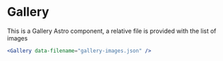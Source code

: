 # Gallery

This is a Gallery Astro component, a relative file is provided with the list of images

```jsx
<Gallery data-filename="gallery-images.json" />
```

<Gallery data-filename="gallery-images.json" expanded />
